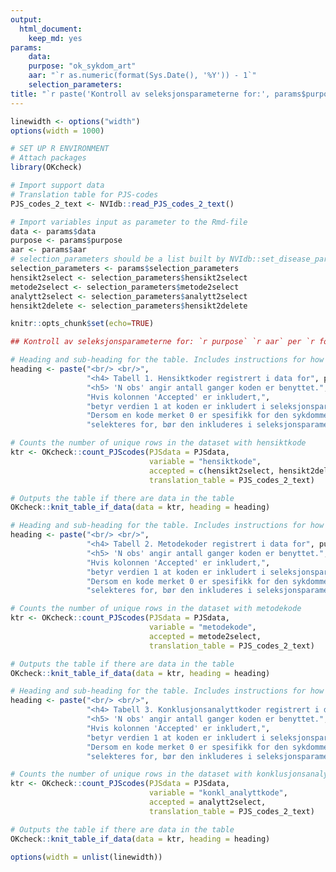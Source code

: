 ```yaml
---
output:
  html_document:
    keep_md: yes
params: 
    data: 
    purpose: "ok_sykdom_art"
    aar: "`r as.numeric(format(Sys.Date(), '%Y')) - 1`"
    selection_parameters: 
title: "`r paste('Kontroll av seleksjonsparameterne for:', params$purpose, params$aar)`"
---
```

```r
linewidth <- options("width")
options(width = 1000)
```

```r
# SET UP R ENVIRONMENT
# Attach packages
library(OKcheck)

# Import support data
# Translation table for PJS-codes
PJS_codes_2_text <- NVIdb::read_PJS_codes_2_text()

# Import variables input as parameter to the Rmd-file
data <- params$data
purpose <- params$purpose
aar <- params$aar
# selection_parameters should be a list built by NVIdb::set_disease_parameters or built similarly manually
selection_parameters <- params$selection_parameters
hensikt2select <- selection_parameters$hensikt2select
metode2select <- selection_parameters$metode2select
analytt2select <- selection_parameters$analytt2select
hensikt2delete <- selection_parameters$hensikt2delete

knitr::opts_chunk$set(echo=TRUE)
```

```r
## Kontroll av seleksjonsparameterne for: `r purpose` `r aar` per `r format(Sys.Date(), "%d.%m.%Y")`

```

<!-- Count hensiktkoder -->
```r
# Heading and sub-heading for the table. Includes instructions for how to interpret the table
heading <- paste("<br/> <br/>",
                 "<h4> Tabell 1. Hensiktkoder registrert i data for", purpose, paste0(aar, ". </h4>"), 
                 "<h5> 'N obs' angir antall ganger koden er benyttet.",
                 "Hvis kolonnen 'Accepted' er inkludert,",
                 "betyr verdien 1 at koden er inkludert i seleksjonsparametrene.",
                 "Dersom en kode merket 0 er spesifikk for den sykdommen/infeksjonen som det",
                 "selekteres for, bør den inkluderes i seleksjonsparametrene. </h5>")

# Counts the number of unique rows in the dataset with hensiktkode
ktr <- OKcheck::count_PJScodes(PJSdata = PJSdata, 
                               variable = "hensiktkode", 
                               accepted = c(hensikt2select, hensikt2delete),
                               translation_table = PJS_codes_2_text)

# Outputs the table if there are data in the table
OKcheck::knit_table_if_data(data = ktr, heading = heading)
```

<!-- Count metodekoder -->
```r
# Heading and sub-heading for the table. Includes instructions for how to interpret the table
heading <- paste("<br/> <br/>",
                 "<h4> Tabell 2. Metodekoder registrert i data for", purpose, paste0(aar, ". </h4>"), 
                 "<h5> 'N obs' angir antall ganger koden er benyttet.",
                 "Hvis kolonnen 'Accepted' er inkludert,",
                 "betyr verdien 1 at koden er inkludert i seleksjonsparametrene.",
                 "Dersom en kode merket 0 er spesifikk for den sykdommen/infeksjonen som det",
                 "selekteres for, bør den inkluderes i seleksjonsparametrene. </h5>")

# Counts the number of unique rows in the dataset with metodekode
ktr <- OKcheck::count_PJScodes(PJSdata = PJSdata, 
                               variable = "metodekode", 
                               accepted = metode2select,
                               translation_table = PJS_codes_2_text)

# Outputs the table if there are data in the table
OKcheck::knit_table_if_data(data = ktr, heading = heading)
```

<!-- Count konklusjonsanalyttkoder -->
```r
# Heading and sub-heading for the table. Includes instructions for how to interpret the table
heading <- paste("<br/> <br/>",
                 "<h4> Tabell 3. Konklusjonsanalyttkoder registrert i data for", purpose, paste0(aar, ". </h4>"), 
                 "<h5> 'N obs' angir antall ganger koden er benyttet.",
                 "Hvis kolonnen 'Accepted' er inkludert,",
                 "betyr verdien 1 at koden er inkludert i seleksjonsparametrene.",
                 "Dersom en kode merket 0 er spesifikk for den sykdommen/infeksjonen som det",
                 "selekteres for, bør den inkluderes i seleksjonsparametrene. </h5>")

# Counts the number of unique rows in the dataset with konklusjonsanalyttkode
ktr <- OKcheck::count_PJScodes(PJSdata = PJSdata,
                               variable = "konkl_analyttkode",
                               accepted = analytt2select,
                               translation_table = PJS_codes_2_text)

# Outputs the table if there are data in the table
OKcheck::knit_table_if_data(data = ktr, heading = heading)

```

```r
options(width = unlist(linewidth))
```


